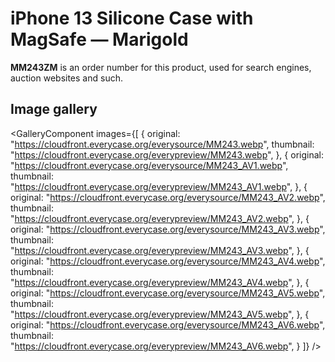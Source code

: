 
# iPhone 13 Silicone Case with MagSafe — Marigold

<Callout type='info' emoji='👉🏻'>**MM243ZM** is an order number for this product, used for search engines, auction websites and such.</Callout>

## Image gallery

<GalleryComponent
    images={[
      {
        original: "https://cloudfront.everycase.org/everysource/MM243.webp",
        thumbnail: "https://cloudfront.everycase.org/everypreview/MM243.webp",
      },
      {
        original: "https://cloudfront.everycase.org/everysource/MM243_AV1.webp",
        thumbnail: "https://cloudfront.everycase.org/everypreview/MM243_AV1.webp",
      },
      {
        original: "https://cloudfront.everycase.org/everysource/MM243_AV2.webp",
        thumbnail: "https://cloudfront.everycase.org/everypreview/MM243_AV2.webp",
      },
      {
        original: "https://cloudfront.everycase.org/everysource/MM243_AV3.webp",
        thumbnail: "https://cloudfront.everycase.org/everypreview/MM243_AV3.webp",
      },
      {
        original: "https://cloudfront.everycase.org/everysource/MM243_AV4.webp",
        thumbnail: "https://cloudfront.everycase.org/everypreview/MM243_AV4.webp",
      },
      {
        original: "https://cloudfront.everycase.org/everysource/MM243_AV5.webp",
        thumbnail: "https://cloudfront.everycase.org/everypreview/MM243_AV5.webp",
      },
      {
        original: "https://cloudfront.everycase.org/everysource/MM243_AV6.webp",
        thumbnail: "https://cloudfront.everycase.org/everypreview/MM243_AV6.webp",
      }
    ]}
  />
